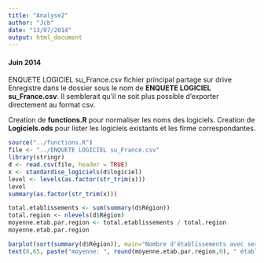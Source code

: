 ```yaml
---
title: "Analyse2"
author: "Jcb"
date: "13/07/2014"
output: html_document
---
```


#### Juin 2014

ENQUETE LOGICIEL su_France.csv
fichier principal partage sur drive 
Enregistre dans le dossier sous le nom de __ENQUETE LOGICIEL su_France.csv__. Il semblerait qu'il ne soit plus possible d'exporter directement au format csv.

Creation de __functions.R__ pour normaliser les noms des logiciels. Creation  de __Logiciels.ods__ pour lister les logiciels existants et les firme correspondantes.

```r
source("../functions.R")
file <- "../ENQUETE LOGICIEL su_France.csv"
library(stringr)
d <- read.csv(file, header = TRUE)
x <- standardise_logiciels(d$logiciel)
level <- levels(as.factor(str_trim(x)))
level
summary(as.factor(str_trim(x)))
```

```r
total.etablissements <- sum(summary(d$Région))
total.region <- nlevels(d$Région)
moyenne.etab.par.region <- total.etablissements / total.region
moyenne.etab.par.region

barplot(sort(summary(d$Région)), main="Nombre d'établissements avec service d'urgence", ylab="Nombre", las=3, cex.names=0.7)
text(8,65, paste("moyenne: ", round(moyenne.etab.par.region,0), " établissements/région"))
```

